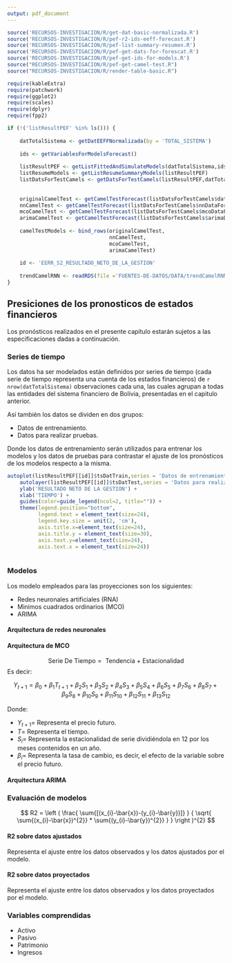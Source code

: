 ```yaml
---
output: pdf_document
---
```


```r
source('RECURSOS-INVESTIGACION/R/get-dat-basic-normalizada.R')
source('RECURSOS-INVESTIGACION/R/pef-r2-ids-eeff-forecast.R')
source('RECURSOS-INVESTIGACION/R/pef-list-summary-resumen.R')
source('RECURSOS-INVESTIGACION/R/pef-get-dats-for-forescat.R')
source('RECURSOS-INVESTIGACION/R/pef-get-ids-for-models.R')
source("RECURSOS-INVESTIGACION/R/pef-get-camel-test.R")
source("RECURSOS-INVESTIGACION/R/render-table-basic.R")

require(kableExtra)
require(patchwork)
require(ggplot2)
require(scales)
require(dplyr)
require(fpp2)

if (!('listResultPEF' %in% ls())) {
    
    datTotalSistema <- getDatEEFFNormalizada(by = 'TOTAL_SISTEMA')
    
    ids <- getVariablesForModelsForecast()
    
    listResultPEF <- getListFittedAndSimulateModels(datTotalSistema,ids)
    listResumeModels <- getListResumeSummaryModels(listResultPEF)
    listDatsForTestCamels <- getDatsForTestCamels(listResultPEF,datTotalSistema,12,TRUE)
    
    
    originalCamelTest <- getCamelTestForecast(listDatsForTestCamels$datCuentas)
    nnCamelTest <- getCamelTestForecast(listDatsForTestCamels$nnDataForecastCuentas)
    mcoCamelTest <- getCamelTestForecast(listDatsForTestCamels$mcoDataForecastCuentas)
    arimaCamelTest <- getCamelTestForecast(listDatsForTestCamels$arimaDataForecastCuentas)
    
    camelTestModels <- bind_rows(originalCamelTest,
                                 nnCamelTest,
                                 mcoCamelTest,
                                 arimaCamelTest)
    
    id <- 'EERR_S2_RESULTADO_NETO_DE_LA_GESTION'
    
    trendCamelRNN <- readRDS(file ='FUENTES-DE-DATOS/DATA/trendCamelRNN.rds')
}

```

## Presiciones de los pronosticos de estados financieros

Los pronósticos realizados en el presente capítulo estarán sujetos a las especificaciones dadas a continuación.

### Series de tiempo

Los datos ha ser modelados están definidos por series de tiempo (cada serie de tiempo representa una cuenta de los estados financieros) de `r nrow(datTotalSistema)` observaciones cada una, las cuales agrupan a todas las entidades del sistema financiero de Bolivia, presentadas en el capitulo anterior.

Así también los datos se dividen en dos grupos:

- Datos de entrenamiento.
- Datos para realizar pruebas.

Donde los datos de entrenamiento serán utilizados para entrenar los modelos y los datos de pruebas para contrastar el ajuste de los pronósticos de los modelos respecto a la misma.

```r
autoplot(listResultPEF[[id]]$tsDatTrain,series = 'Datos de entrenamiento') +
    autolayer(listResultPEF[[id]]$tsDatTest,series = 'Datos para realizar pruebas') +
    ylab('RESULTADO NETO DE LA GESTION') +
    xlab('TIEMPO') +
    guides(color=guide_legend(ncol=2, title="")) +
    theme(legend.position="bottom",
          legend.text = element_text(size=24),
          legend.key.size = unit(2, 'cm'),
          axis.title.x=element_text(size=24), 
          axis.title.y = element_text(size=30),
          axis.text.y=element_text(size=24),
          axis.text.x = element_text(size=24))
    
```

### Modelos 

Los modelo empleados para las proyecciones son los siguientes:

- Redes neuronales artificiales (RNA)
- Minimos cuadrados ordinarios (MCO) 
- ARIMA

#### Arquitectura de redes neuronales

#### Arquitectura de MCO

$$ \text{Serie De Tiempo} = \text{ Tendencia + Estacionalidad} $$
Es decir:

$$ Y_{t+1} = \beta_{0} + \beta_{1}{T_{t+1}} + \beta_{2}{S_{1}} + \beta_{3}{S_{2}} + \beta_{4}{S_{3}} + \beta_{5}{S_{4}} + \beta_{6}{S_{5}} + \beta_{7}{S_{6}} + \beta_{8}{S_{7}} + \beta_{9}{S_{8}} + \beta_{10}{S_{9}} + \beta_{11}{S_{10}} + \beta_{12}{S_{11}} + \beta_{13}{S_{12}}  $$

Donde:

- $Y_{t+1} =$ Representa el precio futuro.
- $T =$ Representa el tiempo.
- $S_{i} =$ Representa la estacionalidad de serie dividiéndola en 12 por los meses contenidos en un año.
- $\beta_{i} =$ Representa la tasa de cambio, es decir, el efecto de la variable sobre el precio futuro.


#### Arquitectura ARIMA

### Evaluación de modelos

$$ R2 = \left ( \frac{ \sum{[(x_{i}-\bar{x})-(y_{i}-\bar{y})]} } { \sqrt{ \sum{(x_{i}-\bar{x})^{2}} * \sum{(y_{i}-\bar{y})^{2}} } }  \right )^{2} $$

#### R2 sobre datos ajustados

Representa el ajuste entre los datos observados y los datos ajustados por el modelo.

#### R2 sobre datos proyectados

Representa el ajuste entre los datos observados y los datos proyectados por el modelo.

### Variables comprendidas

- Activo
- Pasivo
- Patrimonio
- Ingresos



